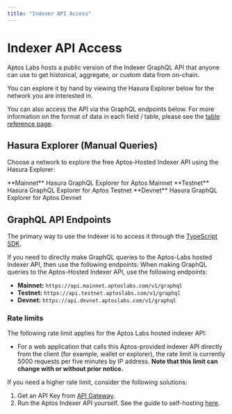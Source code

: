 ```yaml
---
title: "Indexer API Access"
---
```


# Indexer API Access


<IndexerBetaNotice />

Aptos Labs hosts a public version of the Indexer GraphQL API that anyone can use to get historical, aggregate, or custom data from on-chain. 

You can explore it by hand by viewing the Hasura Explorer below for the network you are interested in.

You can also access the API via the GraphQL endpoints below. For more information on the format of data in each field / table, please see the [table reference page](indexer-reference.mdx).

## Hasura Explorer (Manual Queries)

Choose a network to explore the free Aptos-Hosted Indexer API using the Hasura Explorer: 

<Cards>
  <Card href="https://cloud.hasura.io/public/graphiql?endpoint=https://api.mainnet.aptoslabs.com/v1/graphql">
    <Card.Title linkType="external">**Mainnet**</Card.Title>
    <Card.Description>Hasura GraphQL Explorer for Aptos Mainnet</Card.Description>
  </Card>
  <Card href="https://cloud.hasura.io/public/graphiql?endpoint=https://api.testnet.aptoslabs.com/v1/graphql">
    <Card.Title linkType="external">**Testnet**</Card.Title>
    <Card.Description>Hasura GraphQL Explorer for Aptos Testnet</Card.Description>
  </Card>
  <Card href="https://cloud.hasura.io/public/graphiql?endpoint=https://api.devnet.aptoslabs.com/v1/graphql">
    <Card.Title linkType="external">**Devnet**</Card.Title>
    <Card.Description>Hasura GraphQL Explorer for Aptos Devnet</Card.Description>
  </Card>
</Cards>

## GraphQL API Endpoints

The primary way to use the Indexer is to access it through the [TypeScript SDK](../sdks/ts-sdk/fetch-data-via-sdk.mdx).

If you need to directly make GraphQL queries to the Aptos-Labs hosted Indexer API, then use the following endpoints: When making GraphQL queries to the Aptos-Hosted Indexer API, use the following endpoints:

- **Mainnet:** `https://api.mainnet.aptoslabs.com/v1/graphql`
- **Testnet:** `https://api.testnet.aptoslabs.com/v1/graphql`
- **Devnet:** `https://api.devnet.aptoslabs.com/v1/graphql`

### Rate limits

The following rate limit applies for the Aptos Labs hosted indexer API:

- For a web application that calls this Aptos-provided indexer API directly from the client (for example, wallet or explorer), the rate limit is currently 5000 requests per five minutes by IP address. **Note that this limit can change with or without prior notice.**

If you need a higher rate limit, consider the following solutions:

1. Get an API Key from [API Gateway](https://developers.aptoslabs.com/).
2. Run the Aptos Indexer API yourself. See the guide to self-hosting [here](self-hosted.mdx).

